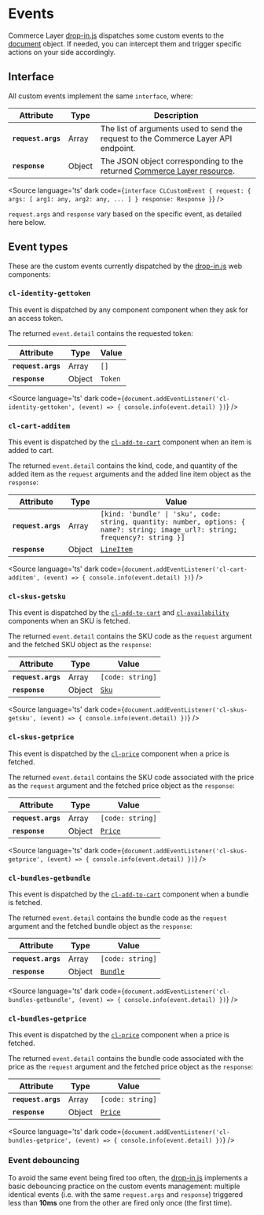 
<Meta title="Events" />

# Events

Commerce Layer [drop-in.js](https://github.com/commercelayer/drop-in.js) dispatches some custom events to the [document](https://developer.mozilla.org/en-US/docs/Web/API/Document) object. If needed, you can intercept them and trigger specific actions on your side accordingly.

## Interface

All custom events implement the same `interface`, where:

| Attribute       | Type   | Description                |
|-----------------|--------|----------------------------|
| **`request.args`**   | Array | The list of arguments used to send the request to the Commerce Layer API endpoint. | 
| **`response`**  | Object | The JSON object corresponding to the returned [Commerce Layer resource](https://docs.commercelayer.io/core/v/api-reference/). |

<Source language='ts' dark code={`
interface CLCustomEvent {
  request: {
    args: [ arg1: any, arg2: any, ... ]
  }
  response: Response
}
`} />

`request.args` and `response` vary based on the specific event, as detailed here below.

## Event types

These are the custom events currently dispatched by the [drop-in.js](https://github.com/commercelayer/drop-in.js) web components:

### `cl-identity-gettoken`

This event is dispatched by any component component when they ask for an access token.

The returned `event.detail` contains the requested token:

| Attribute          | Type   | Value                      |
|--------------------|--------|----------------------------|
| **`request.args`** | Array  | `[]` | 
| **`response`**     | Object | `Token` |


<Source language='ts' dark code={`
document.addEventListener('cl-identity-gettoken', (event) => {
  console.info(event.detail)
})
`} />

### `cl-cart-additem`

This event is dispatched by the [`cl-add-to-cart`](?path=/docs/components-add-to-cart-cl-add-to-cart--docs) component when an item is added to cart.

The returned `event.detail` contains the kind, code, and quantity of the added item as the `request` arguments and the added line item object as the `response`:

| Attribute          | Type   | Value                      |
|--------------------|--------|----------------------------|
| **`request.args`** | Array  | `[kind: 'bundle' \| 'sku', code: string, quantity: number, options: { name?: string; image_url?: string; frequency?: string }]` | 
| **`response`**     | Object | [`LineItem`](https://docs.commercelayer.io/core/v/api-reference/line_items/object) |


<Source language='ts' dark code={`
document.addEventListener('cl-cart-additem', (event) => {
  console.info(event.detail)
})
`} />

### `cl-skus-getsku`

This event is dispatched by the [`cl-add-to-cart`](?path=/docs/components-add-to-cart-cl-add-to-cart--docs) and [`cl-availability`](?path=/docs/components-availability-cl-availability--docs) components when an SKU is fetched.

The returned `event.detail` contains the SKU code as the `request` argument and the fetched SKU object as the `response`:

| Attribute          | Type   | Value                      |
|--------------------|--------|----------------------------|
| **`request.args`** | Array  | `[code: string]` | 
| **`response`**     | Object | [`Sku`](https://docs.commercelayer.io/core/v/api-reference/skus/object) |

<Source language='ts' dark code={`
document.addEventListener('cl-skus-getsku', (event) => {
  console.info(event.detail)
})
`} />

### `cl-skus-getprice`

This event is dispatched by the [`cl-price`](?path=/docs/components-price-cl-price--docs) component when a price is fetched.

The returned `event.detail` contains the SKU code associated with the price as the `request` argument and the fetched price object as the `response`:

| Attribute          | Type   | Value                      |
|--------------------|--------|----------------------------|
| **`request.args`** | Array  | `[code: string]` | 
| **`response`**     | Object | [`Price`](https://docs.commercelayer.io/core/v/api-reference/prices/object) |

<Source language='ts' dark code={`
document.addEventListener('cl-skus-getprice', (event) => {
  console.info(event.detail)
})
`} />

### `cl-bundles-getbundle`

This event is dispatched by the [`cl-add-to-cart`](?path=/docs/components-add-to-cart-cl-add-to-cart--docs) component when a bundle is fetched.

The returned `event.detail` contains the bundle code as the `request` argument and the fetched bundle object as the `response`:

| Attribute          | Type   | Value                      |
|--------------------|--------|----------------------------|
| **`request.args`** | Array  | `[code: string]` | 
| **`response`**     | Object | [`Bundle`](https://docs.commercelayer.io/core/v/api-reference/bundles/object) |

<Source language='ts' dark code={`
document.addEventListener('cl-bundles-getbundle', (event) => {
  console.info(event.detail)
})
`} />

### `cl-bundles-getprice`

This event is dispatched by the [`cl-price`](?path=/docs/components-price-cl-price--docs) component when a price is fetched.

The returned `event.detail` contains the bundle code associated with the price as the `request` argument and the fetched price object as the `response`:

| Attribute          | Type   | Value                      |
|--------------------|--------|----------------------------|
| **`request.args`** | Array  | `[code: string]` | 
| **`response`**     | Object | [`Price`](https://docs.commercelayer.io/core/v/api-reference/prices/object) |

<Source language='ts' dark code={`
document.addEventListener('cl-bundles-getprice', (event) => {
  console.info(event.detail)
})
`} />

### Event debouncing

To avoid the same event being fired too often, the [drop-in.js](https://github.com/commercelayer/drop-in.js) implements a basic debouncing practice on the custom events management: multiple identical events (i.e. with the same `request.args` and `response`) triggered less than **10ms** one from the other are fired only once (the first time).